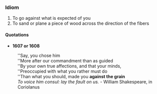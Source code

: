 ===Idiom===
# To go against what is expected of you
# To sand or plane a piece of wood across the direction of the fibers
====Quotations====
* '''1607 or 1608'''<br>
: ''Say, you chose him<br>
: ''More after our commandment than as guided<br>
: ''By your own true affections, and that your minds,<br>
: ''Preoccupied with what you rather must do<br>
: ''Than what you should, made you '''against the grain'''<br>
: ''To voice him consul: lay the fault on us.'' - William Shakespeare, in Coriolanus